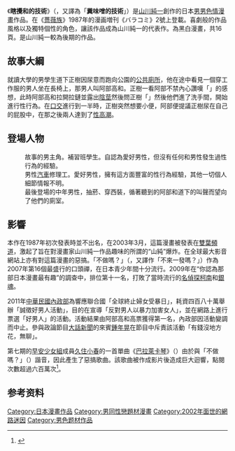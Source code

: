 {{Refimprove|time=2020-09-23T01:21:01+00:00}}
{{Infobox animanga/Headerofja
|title=瞎攪和的技術
|image= 
|size= 
|caption= 
|japanese= くそみそテクニック
|english= Kuso Miso Technique
|kana= くそみそテクニック
|romaji= Kuso Miso Tekunikku
|genre= 
}}
{{Infobox animanga/Manga
|標題= 
|作者= [[山川純一|山川純一]]
|作畫= 
|出版社= [[第二書房|第二書房]]
|其他出版社= 
|連載雜誌= [[薔薇族|薔薇族]]
|label= 
|發售日= 
|開始= 
|結束= 
|冊數= 
|話數= 
|其他= 
}}
{{Infobox animanga/Footerofja}}

《'''瞎攪和的技術'''》（{{lang-ja|くそみそテクニック}}，又譯為「'''糞味噌的技術'''」）是[[山川純一|山川純一]]創作的日本[[Bara|男男色情]][[日本漫畫|漫畫]]作品。在《[[薔薇族|薔薇族]]》1987年的漫画増刊《バラコミ》2號上登載。喜劇般的作品風格以及獨特個性的角色，讓該作品成為山川純一的代表作。為黑白漫畫，共16頁。是山川純一較為後期的作品。

==故事大綱==
就讀大學的男學生道下正樹因尿意而跑向公園的[[公共廁所|公共廁所]]，他在途中看見一個穿工作服的男人坐在長椅上，那男人叫阿部高和。正樹一看阿部不禁內心讚嘆「{{nihongo|唔喔！好男人……|ウホッ！いい男……}}」的感想，此時阿部高和拉開拉鏈並露出[[陰莖|陰莖]]然後問正樹「{{nihongo|不做嗎？|やらないか}}」然後他們進了洗手間，開始進行性行為。在[[口交|口交]]進行到一半時，正樹突然想要小便，阿部便提議正樹尿在自己的屁股中，在那之後兩人達到了[[性高潮|性高潮]]。

==登場人物==
; {{nihongo|道下正樹|道下 正樹（みちした まさき）}}
: 故事的男主角。補習班學生。自認為愛好男性，但沒有任何和男性發生過性行為的經驗。
; {{nihongo|阿部高和|阿部 高和（あべ たかかず）}}
: 男性[[汽車|汽車]]修理工。愛好男性，擁有這方面豐富的性行為經驗，其他一切個人細節情報不明。
; {{nihongo|廁所男|男性}}
: 最後登場的中年男性，抽菸、穿西裝，循著聽到的阿部和道下的叫聲而望向了他們的廁室。

==影響==
本作在1987年初次發表時並不出名，在2003年3月，這篇漫畫被發表在[[雙葉頻道|雙葉頻道]]，激起了旨在對漫畫家山川純一作品趣味的所謂的“山純”爆炸。在全球最大影音網站上亦有對這篇漫畫的惡搞。「不做嗎？」（{{jp|j=やらないか|rm=yaranaika|help=no}}，又譯作「不來一發嗎？」）作為2007年第16個最盛行的口頭禪，在日本青少年間十分流行。2009年在“你認為那部日本漫畫最有趣”的調查中，排位第十一名，打敗了當時流行的[[名偵探柯南|名偵探柯南]]和[[銀魂|銀魂]]。

2011年[[中華民國內政部|中華民國內政部]]為響應聯合國「全球終止婦女受暴日」，耗資四百八十萬舉辦「誠徵好男人活動」，目的在宣導「反對男人以暴力加害女人」，並在網路上進行票選「好男人」的活動。活動結果由阿部高和高票獲得第一名，內政部因活動變調而中止。參與政論節目[[大話新聞|大話新聞]]的來賓[[鍾年晃|鍾年晃]]在節目中斥責該活動「有錢沒地方花，無聊」。

第七期的[[早安少女組|早安少女組]]成員[[久住小春|久住小春]]的一首單曲《[[巴拉萊卡琴_(歌曲)|巴拉萊卡琴]]》（{{jp|j=バラライカ|rm=balalaika|help=no}}）由於與「不做嗎？」（{{jp|j=やらないか|rm=yaranaika|help=no}}）諧音，因此產生了惡搞歌曲。該歌曲被作成影片後造成巨大迴響，點閱次數超過六百萬次<ref>{{Citation|title=バラライカ　PV　いさじ with 阿部ダンサーズ|url=https://www.nicovideo.jp/watch/sm975673|accessdate=2020-09-23|language=ja|last=nicovideo|archive-date=2021-04-26|archive-url=https://web.archive.org/web/20210426172540/https://www.nicovideo.jp/watch/sm975673|dead-url=no}}</ref>。

==参考资料==
{{reflist}}

{{DEFAULTSORT:Kuso Miso Technique}}
[[Category:日本漫畫作品|Category:日本漫畫作品]]
[[Category:男同性戀題材漫畫|Category:男同性戀題材漫畫]]
[[Category:2002年面世的網路迷因|Category:2002年面世的網路迷因]]
[[Category:男色题材作品|Category:男色题材作品]]